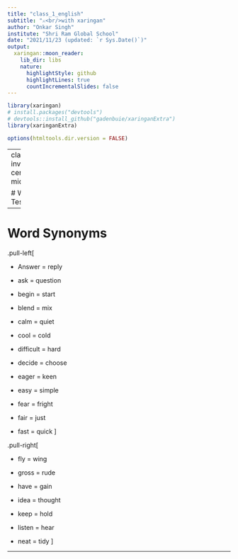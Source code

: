 ```yaml
---
title: "class_1_english"
subtitle: "⚔<br/>with xaringan"
author: "Onkar Singh"
institute: "Shri Ram Global School"
date: "2021/11/23 (updated: `r Sys.Date()`)"
output:
  xaringan::moon_reader:
    lib_dir: libs
    nature:
      highlightStyle: github
      highlightLines: true
      countIncrementalSlides: false
---
```


```r
library(xaringan)
# install.packages("devtools")
# devtools::install_github("gadenbuie/xaringanExtra")
library(xaringanExtra)
```


```r
options(htmltools.dir.version = FALSE)
```


---
class: inverse, center, middle

# Word Test

---


# Word    Synonyms

.pull-left[

- Answer  =   reply

- ask = question

- begin = start

- blend = mix

- calm = quiet

- cool = cold

- difficult = hard

- decide = choose

- eager = keen

- easy = simple

- fear = fright 

- fair  = just

- fast = quick ]


.pull-right[

- fly = wing

- gross = rude

- have = gain 

- idea = thought

- keep  = hold

- listen = hear

- neat = tidy ]

---











